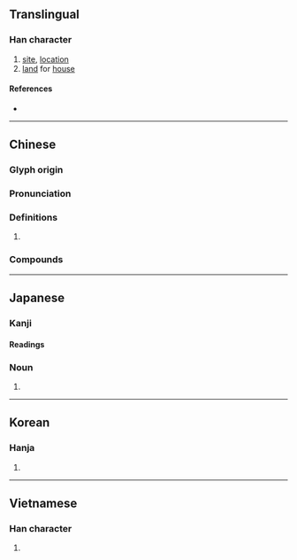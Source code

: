 {{also|阯}}
{{character info/new}}
==Translingual==

===Han character===
{{Han char|rn=32|rad=土|as=04|sn=7|four=41110|canj=GYLM|ids=⿰土止}}

# [[site]], [[location]]
# [[land]] for [[house]]

====References====
* {{Han ref|kx=0224.240|dkj=04908|dj=0459.120|hdz=10422.130|uh=5740|ud=22336|bh=A77D|bd=42877}}

----

==Chinese==
{{zh-forms}}

===Glyph origin===
{{Han etyl}}

===Pronunciation===
{{zh-pron
|m=zhǐ
|c=zi2
|h=pfs=
|md=
|mn=qz,tw,xm,zz:chí
|w=
|mc=y
|oc=y
|cat=
}}

===Definitions===
{{zh-hanzi}}

# {{rfdef|lang=zh}}

===Compounds===
{{zh-der|丁村遺址|基址|位址|住址|居址|半坡遺址|廠址|地址|壩址|現址|校址|故址|界址|會址|遺址|館址|舊址|網址|站址|藍田遺址}}

----

==Japanese==

===Kanji===
{{ja-kanji|grade=|rs=土04}}

====Readings====
{{ja-readings
|goon=し
|kanon=し
|kun=あと-
}}

===Noun===
{{ja-noun|あと}}

# {{alternative form of|跡|lang=ja}}

----

==Korean==

===Hanja===
{{ko-hanja|hangeul=지|rv=ji|mr=chi}}

# {{defn|lang=ko|sort=土04}}

----

==Vietnamese==

===Han character===
{{vi-hantu|[[chỉ]], [[xởi]]|rs=土04}}

# {{defn|lang=vi|sort=土04}}